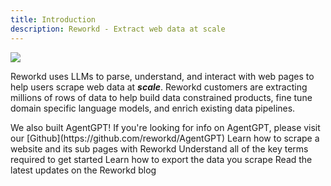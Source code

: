 ```yaml
---
title: Introduction
description: Reworkd - Extract web data at scale
---
```


<Frame>
    <img src="/images/banner.png" />
</Frame>

Reworkd uses LLMs to parse, understand, and interact with web pages to help users scrape web data at ***scale***.
Reworkd customers are extracting millions of rows of data to help build data constrained products, fine tune domain specific language models, and enrich existing data pipelines.

<Info>
    We also built AgentGPT! If you're looking for info on AgentGPT, please visit our
    [Github](https://github.com/reworkd/AgentGPT)
</Info>

<CardGroup cols={2}>
    <Card title="Build your first scraper" icon="lightbulb" href="https://app.arcade.software/share/6GkFKiXytq3lXQU3JWAx">
        Learn how to scrape a website and its sub pages with Reworkd
    </Card>
    <Card title="Key terms" icon="brain" href="/key-concepts">
        Understand all of the key terms required to get started
    </Card>
    <Card title="Exporting data" icon="globe" href="/features/exports/overview">
        Learn how to export the data you scrape
    </Card>
    <Card title="Blog" icon="rss" href="https://www.reworkd.ai/blog">
        Read the latest updates on the Reworkd blog
    </Card>
</CardGroup>
